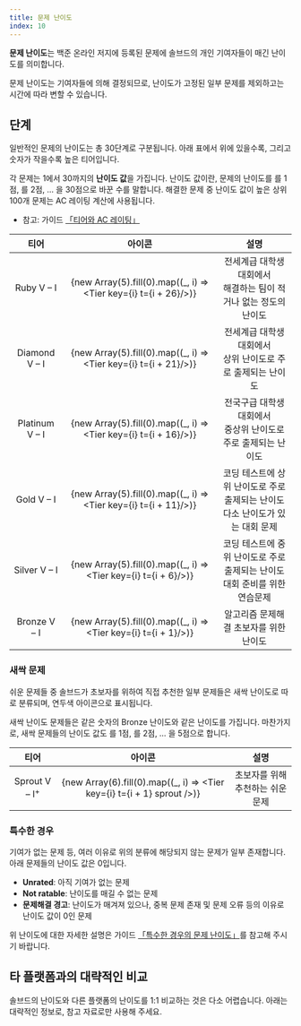 ```yaml
---
title: 문제 난이도
index: 10
---
```


**문제 난이도**는 백준 온라인 저지에 등록된 문제에 솔브드의 개인 기여자들이 매긴 난이도를 의미합니다.

문제 난이도는 기여자들에 의해 결정되므로, 난이도가 고정된 일부 문제를 제외하고는 시간에 따라 변할 수 있습니다.

## 단계

일반적인 문제의 난이도는 총 30단계로 구분됩니다. 아래 표에서 위에 있을수록, 그리고 숫자가 작을수록 높은 티어입니다.

각 문제는 1에서 30까지의 **난이도 값**을 가집니다. 난이도 값이란, 문제의 난이도를
<Tier t={1} />를 1점, <Tier t={2} />를 2점, &hellip; <Tier t={30} />을 30점으로 바꾼 수를 말합니다.
해결한 문제 중 난이도 값이 높은 상위 100개 문제는 AC 레이팅 계산에 사용됩니다.

- 참고: 가이드 [「티어와 AC 레이팅」](/ko/stats/ac-rating)

| 티어 | 아이콘 | 설명 |
|:---:|:---:|:---:|
| <Ruby>Ruby</Ruby> V &ndash; I | {new Array(5).fill(0).map((_, i) => <Tier key={i} t={i + 26}/>)} | 전세계급 대학생 대회에서<br/>해결하는 팀이 적거나 없는 정도의 난이도 |
| <Diamond>Diamond</Diamond> V &ndash; I | {new Array(5).fill(0).map((_, i) => <Tier key={i} t={i + 21}/>)} | 전세계급 대학생 대회에서<br/>상위 난이도로 주로 출제되는 난이도 |
| <Platinum>Platinum</Platinum> V &ndash; I | {new Array(5).fill(0).map((_, i) => <Tier key={i} t={i + 16}/>)} | 전국구급 대학생 대회에서<br/>중상위 난이도로 주로 출제되는 난이도 |
| <Gold>Gold</Gold> V &ndash; I | {new Array(5).fill(0).map((_, i) => <Tier key={i} t={i + 11}/>)} | 코딩 테스트에 상위 난이도로 주로 출제되는 난이도<br/>다소 난이도가 있는 대회 문제 |
| <Silver>Silver</Silver> V &ndash; I | {new Array(5).fill(0).map((_, i) => <Tier key={i} t={i + 6}/>)} | 코딩 테스트에 중위 난이도로 주로 출제되는 난이도<br/>대회 준비를 위한 연습문제 |
| <Bronze>Bronze</Bronze> V &ndash; I | {new Array(5).fill(0).map((_, i) => <Tier key={i} t={i + 1}/>)} | 알고리즘 문제해결 초보자를 위한 난이도 |

### 새싹 문제

쉬운 문제들 중 솔브드가 초보자를 위하여 직접 추천한 일부 문제들은
<Tier sprout t={1} /> <Sprout>새싹</Sprout> 난이도로 따로 분류되며, 연두색 아이콘으로 표시됩니다.

새싹 난이도 문제들은 같은 숫자의 <Bronze>Bronze</Bronze> 난이도와 같은 난이도를 가집니다.
마찬가지로, 새싹 문제들의 난이도 값도 <Tier t={1} sprout />를 1점, <Tier t={2} sprout />를 2점, &hellip; <Tier t={5} sprout />을 5점으로 합니다.

| 티어 | 아이콘 | 설명 |
|:---:|:---:|:---:|
| <Sprout>Sprout</Sprout> V &ndash; I<sup>+</sup> | {new Array(6).fill(0).map((_, i) => <Tier key={i} t={i + 1} sprout />)} | 초보자를 위해 추천하는 쉬운 문제 |

### 특수한 경우

기여가 없는 문제 등, 여러 이유로 위의 분류에 해당되지 않는 문제가 일부 존재합니다. 아래 문제들의 난이도 값은 0입니다.

- <Tier t={0} /> <b><Unrated>Unrated</Unrated></b>: 아직 기여가 없는 문제
- <Tier t={0} locked /> <b><Unrated>Not ratable</Unrated></b>: 난이도를 매길 수 없는 문제
- <WarningIcon /> <b>문제해결 경고</b>: 난이도가 매겨져 있으나, 중복 문제 존재 및 문제 오류 등의 이유로 난이도 값이 0인 문제

위 난이도에 대한 자세한 설명은 가이드 [「특수한 경우의 문제 난이도」](/ko/problem/level-unusual)를 참고해 주시기 바랍니다.

## 타 플랫폼과의 대략적인 비교

솔브드의 난이도와 다른 플랫폼의 난이도를 1:1 비교하는 것은 다소 어렵습니다.
아래는 대략적인 정보로, 참고 자료로만 사용해 주세요.

<DifficultyComparison />